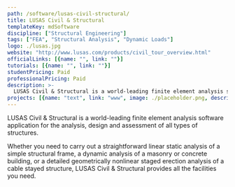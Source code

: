 ```yaml
---
path: /software/lusas-civil-structural/
title: LUSAS Civil & Structural
templateKey: mdSoftware
discipline: ["Structural Engineering"]
tags: ["FEA", "Structural Analysis", "Dynamic Loads"]
logo: ./lusas.jpg
website: "http://www.lusas.com/products/civil_tour_overview.html"
officialLinks: [{name: "", link: ""}]
tutorials: [{name: "", link: ""}]
studentPricing: Paid
professionalPricing: Paid
description: >-
  LUSAS Civil & Structural is a world-leading finite element analysis software application for the analysis, design and assessment of all types of structures.
projects: [{name: "text", link: "www", image: ./placeholder.png, description: "blah blah"}]
---
```


LUSAS Civil & Structural is a world-leading finite element analysis software application for the analysis, design and assessment of all types of structures. 

Whether you need to carry out a straightforward linear static analysis of a simple structural frame, a dynamic analysis of a masonry or concrete building, or a detailed geometrically nonlinear staged erection analysis of a cable stayed structure, LUSAS Civil & Structural provides all the facilities you need.

